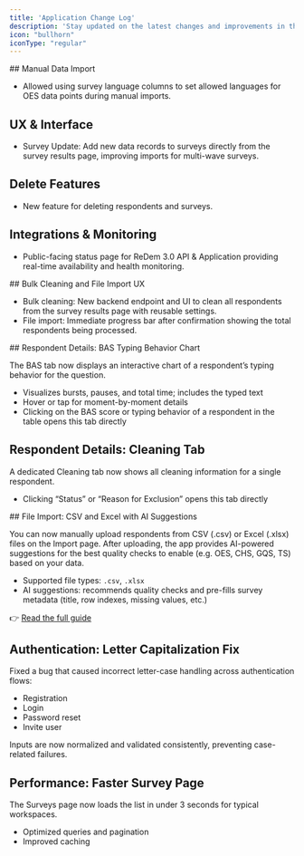 ```yaml
---
title: 'Application Change Log'
description: 'Stay updated on the latest changes and improvements in the ReDem application.'
icon: "bullhorn"
iconType: "regular"
---
```


<Update label="2025-10-22" description="v1.2.3">
  ## Manual Data Import

  - Allowed using survey language columns to set allowed languages for OES data points during manual imports.

  ## UX & Interface

  - Survey Update: Add new data records to surveys directly from the survey results page, improving imports for multi-wave surveys.

  ## Delete Features

  - New feature for deleting respondents and surveys.

  ## Integrations & Monitoring

  - Public-facing status page for ReDem 3.0 API & Application providing real-time availability and health monitoring.
</Update>

<Update label="2025-10-07" description="v1.2.2">
  ## Bulk Cleaning and File Import UX

  - Bulk cleaning: New backend endpoint and UI to clean all respondents from the survey results page with reusable settings.
  - File import: Immediate progress bar after confirmation showing the total respondents being processed.
</Update>

<Update label="2025-09-29" description="v1.2.1">
  ## Respondent Details: BAS Typing Behavior Chart

  The BAS tab now displays an interactive chart of a respondent’s typing behavior for the question.

  - Visualizes bursts, pauses, and total time; includes the typed text
  - Hover or tap for moment-by-moment details
  - Clicking on the BAS score or typing behavior of a respondent in the table opens this tab directly

  ## Respondent Details: Cleaning Tab

  A dedicated Cleaning tab now shows all cleaning information for a single respondent.

  - Clicking “Status” or “Reason for Exclusion” opens this tab directly
</Update>

<Update label="2025-09-19" description="v1.2.0">
  ## File Import: CSV and Excel with AI Suggestions

  You can now manually upload respondents from CSV (.csv) or Excel (.xlsx) files on the Import page. After uploading, the app provides AI-powered suggestions for the best quality checks to enable (e.g. OES, CHS, GQS, TS) based on your data.

  - Supported file types: <code>.csv</code>, <code>.xlsx</code>
  - AI suggestions: recommends quality checks and pre-fills survey metadata (title, row indexes, missing values, etc.)

  👉 [Read the full guide](/features/file-import)

  ## Authentication: Letter Capitalization Fix

  Fixed a bug that caused incorrect letter-case handling across authentication flows:
  - Registration
  - Login
  - Password reset
  - Invite user

  Inputs are now normalized and validated consistently, preventing case-related failures.

  ## Performance: Faster Survey Page

  The Surveys page now loads the list in under 3 seconds for typical workspaces.

  - Optimized queries and pagination
  - Improved caching
</Update>
